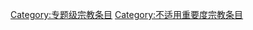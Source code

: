 
[[Category:专题级宗教条目|Category:专题级宗教条目]]
[[Category:不适用重要度宗教条目|Category:不适用重要度宗教条目]]

{{Empty category}}